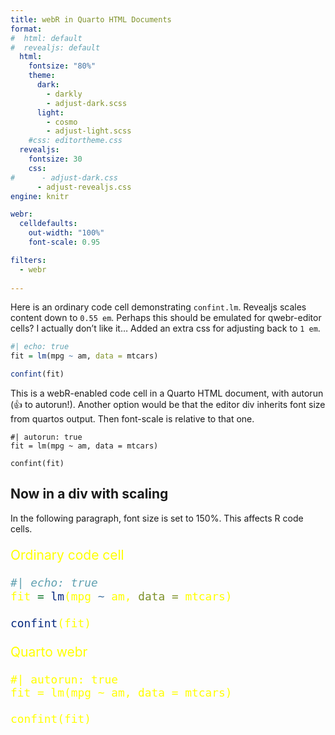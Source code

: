 ```yaml
---
title: webR in Quarto HTML Documents
format: 
#  html: default
#  revealjs: default
  html:
    fontsize: "80%" 
    theme: 
      dark:
        - darkly
        - adjust-dark.scss
      light: 
        - cosmo
        - adjust-light.scss
    #css: editortheme.css
  revealjs:
    fontsize: 30
    css: 
#      - adjust-dark.css 
      - adjust-revealjs.css
engine: knitr

webr:
  celldefaults:
    out-width: "100%"
    font-scale: 0.95

filters:
  - webr
    
---
```



Here is an ordinary code cell demonstrating `confint.lm`.
Revealjs scales content down to `0.55 em`. Perhaps this should be emulated for qwebr-editor cells? I actually don't like it... Added an extra css for adjusting back to `1 em`.
```r
#| echo: true
fit = lm(mpg ~ am, data = mtcars)

confint(fit)
```


This is a webR-enabled code cell in a Quarto HTML document, with autorun (👍 to autorun!). Another option would be that the editor div inherits font size from quartos output. Then font-scale is relative to that one.

```webr-r
#| autorun: true
fit = lm(mpg ~ am, data = mtcars)

confint(fit)
```  

## Now in a div with scaling

In the following paragraph, font size is set to 150%. This affects R code cells.

::: {#bigman style="font-size: 150%; color: yellow;"}
Ordinary code cell
```r
#| echo: true
fit = lm(mpg ~ am, data = mtcars)

confint(fit)
```

Quarto webr
```webr-r
#| autorun: true
fit = lm(mpg ~ am, data = mtcars)

confint(fit)
```
:::